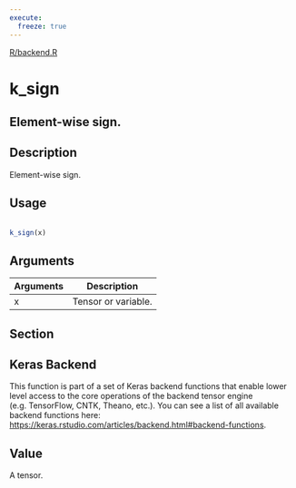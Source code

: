 ```yaml
---
execute:
  freeze: true
---
```


[R/backend.R](https://github.com/rstudio/keras//blob/main/R/backend.R#L2561) 

# k_sign

## Element-wise sign.

## Description
 Element-wise sign. 


## Usage
```r
 
k_sign(x) 
```

## Arguments
|Arguments|Description|
|---|---|
| x | Tensor or variable. |


## Section

## Keras Backend

   This function is part of a set of Keras backend functions that enable lower level access to the core operations of the backend tensor engine (e.g. TensorFlow, CNTK, Theano, etc.).  You can see a list of all available backend functions here: [https://keras.rstudio.com/articles/backend.html#backend-functions](https://keras.rstudio.com/articles/backend.html#backend-functions). 

## Value
 A tensor. 




